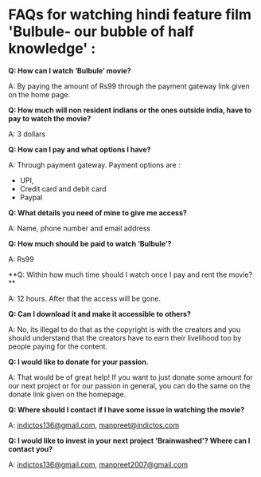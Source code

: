 # FAQs for watching hindi feature film 'Bulbule- our bubble of half knowledge' :

**Q: How can I watch ‘Bulbule’ movie?**

A: By paying the amount of Rs99 through the payment gateway link given on the home page.

**Q: How much will non resident indians or the ones outside india, have to pay to watch the movie?**

A: 3 dollars

**Q: How can I pay and what options I have?**

A: Through payment gateway. Payment options are :

- UPI,
- Credit card and debit card
- Paypal

**Q: What details you need of mine to give me access?**

A: Name, phone number and email address

**Q: How much should be paid to watch ‘Bulbule’?**

A: Rs99

**Q: Within how much time should I watch once I pay and rent the movie? **

A: 12 hours. After that the access will be gone.

**Q: Can I download it and make it accessible to others?**

A: No, its illegal to do that as the copyright is with the creators and you should understand that the creators have to earn their livelihood too by people paying for the content.

**Q: I would like to donate for your passion.**

A: That would be of great help! If you want to just donate some amount for our next project or for our passion in general, you can do the same on the donate link given on the homepage.

**Q: Where should I contact if I have some issue in watching the movie?**

A: indictos136@gmail.com, manpreet@indictos.com

**Q: I would like to invest in your next project 'Brainwashed'? Where can I contact you?**

A: indictos136@gmail.com, manpreet2007@gmail.com
